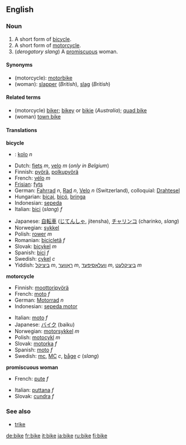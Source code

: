 ==English==

===Noun===
{{en-noun-reg}}

#A short form of [[bicycle]].
#A short form of [[motorcycle]].
#(''derogatory slang'') A [[promiscuous]] woman.

====Synonyms====
*(motorcycle): [[motorbike]]
*(woman): [[slapper]] (''British''), [[slag]] (''British'')

====Related terms====
*(motorcycle) [[biker]]; [[bikey]] or [[bikie]] (''Australia''); [[quad bike]]
*(woman) [[town bike]]

====Translations====

'''bicycle'''
<!--Add short forms only, if possible-->
{{top}}
*{{cz}}: [[kolo]] ''n''
*Dutch: [[fiets]] ''m'', [[velo]] ''m'' (''only in Belgium'')
*Finnish: [[pyörä]], [[polkupyörä]]
*French: [[vélo]] ''m''
*[[Frisian]]: [[fyts]]
*German: [[Fahrrad]] ''n'', [[Rad#German|Rad]] ''n'', [[Velo]] ''n'' (Switzerland), colloquial: [[Drahtesel]]
*Hungarian: [[bicaj]], [[bicó]], [[bringa]]
*Indonesian: [[sepeda]]
*Italian: [[bici]] (''slang'') ''f'' <!-- this is the full form and so is not equivalent to "bike": [[bicicletta]] ''f''-->
{{mid}}
*Japanese: [[自転車]] ([[じてんしゃ]], jitensha), [[チャリンコ]] (charinko, ''slang'')
*Norwegian: [[sykkel]]
*Polish: [[rower]] ''m''
*Romanian: [[bicicletă]] ''f''
*Slovak: [[bicykel]] ''m''
*Spanish: [[bici]] ''f''
*Swedish: [[cykel]] ''c'' 
*Yiddish: [[ביציקל]] ''m'', [[ראָווער]] ''m'', [[וועלאָסיפּעד]] ''m'', [[ביציקלעט]] ''m''
{{bottom}}

'''motorcycle'''
{{top}}
*Finnish: [[moottoripyörä]]
*French: [[moto#French|moto]] ''f''
*German: [[Motorrad]] ''n''
*Indonesian: [[sepeda motor]]
{{mid}}
*Italian: [[moto#Italian|moto]] ''f''
*Japanese: [[バイク]] (baiku)
*Norwegian: [[motorsykkel]] ''m''
*Polish: [[motocykl]] ''m''
*Slovak: [[motorka#Slovak|motorka]] ''f''
*Spanish: [[moto#Spanish|moto]] ''f''
*Swedish: [[mc]], [[MC]] ''c'', [[båge]] ''c'' (''slang'')
{{bottom}}

'''promiscuous woman'''
{{top}}
*French: [[pute]] ''f''
{{mid}}
*Italian: [[puttana]] ''f''
*Slovak: [[cundra]] ''f''
{{bottom}}

===See also===
*[[trike]]

[[de:bike]]
[[fr:bike]]
[[it:bike]]
[[ja:bike]]
[[ru:bike]]
[[fi:bike]]